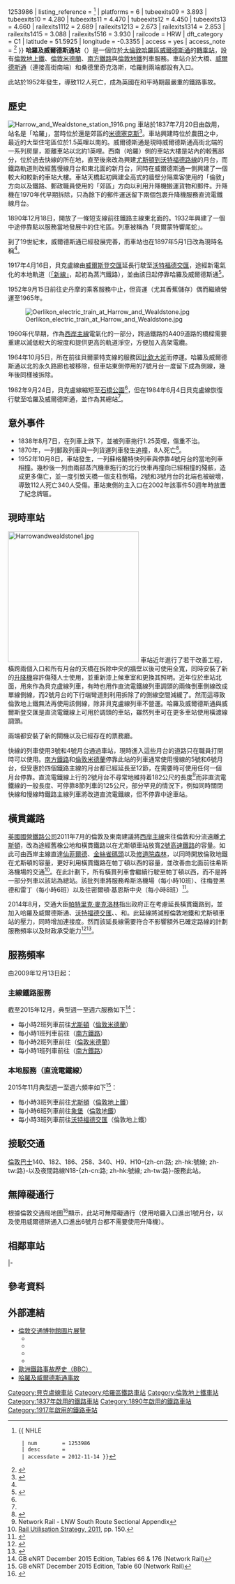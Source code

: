{{noteTA
|1 = zh-tw:訊號; zh-hk:信號; zh-cn:信号;
|2 = zh-tw:網路; zh-hk:網絡; zh-hans:网络;
|3 = zh-tw:智慧; zh-hk:智能; zh-hans:智能;
|4 = zh-tw:公車; zh-hk:公交; zh-hans:公交;
|5 = zh-tw:行動網路; zh-hk:流動通訊; zh-hans:流動通訊;
|6 = zh-tw:電梯; zh-hk:升降機; zh-hans:电梯;
|7 = zh-tw:電扶梯; zh-hk:扶手電梯; zh-hans:滚梯;
|8 = zh-tw:螢幕; zh-hk:屏幕; zh-cn:屏幕;
|9 = zh-tw:路線; zh-hk:線路; zh-cn:线路;
|10 = zh-tw:路線; zh-hk:路綫; zh-cn:线路;
|11 = zh-tw:支援; zh-hk:支援; zh-cn:支持;
|12 = zh-tw:全高式月台門; zh-hk:月台幕門; zh-cn:高站台门; 
|13 = zh-tw:轉乘; zh-hk:換乘; zh-cn:换乘; 
|14 = zh-tw:牡蠣卡; zh-hk:蠔卡; zh-cn:牡蛎卡;
|15 = zh-tw:驗票閘門; zh-hk:閘機; zh-cn:闸机; 
|16 = zh-tw:相容; zh-hk:兼容; zh-cn:兼容;
|17 = zh-tw:營運; zh-hk:營運; zh-cn:运营;  
|18 = zh-tw:經營權; zh-hk:營運權; zh-cn:运营权;
|19 = zh-tw:貝克盧線; zh-hk:必嘉老綫; zh-cn:贝克卢线;
|20 = zh-tw:滑鐵盧; zh-hk:窩打老; zh-cn:滑铁卢;
|21 = zh-tw:女王公園; zh-hk:昆士柏; zh-cn:女王公园;
|22 = zh-tw:貝克; zh-hk:必嘉; zh-cn:贝克;
|23 = zh-tw:滑鐵盧站; zh-hk:窩打老站; zh-cn:滑铁卢站;
}}
{{Infobox London station
| name              = 哈羅及威爾德斯通<br />{{lang|en|Harrow & Wealdstone}}
| image_name        = Harrow and Wealdstone station MMB 07.jpg
| manager           = [[倫敦地鐵|倫敦地鐵]]<ref name="silverlink">{{cite web 
<!-- url was url=http://www.tfl.gov.uk/corporate/media/newscentre/archive/3736.aspx -->
<!-- then moved to year/month -->
| url=http://www.tfl.gov.uk/info-for/media/press-releases/2006/december/safety-boost-as-london-underground-to-take-control-of-11-silverlink-stations
| archiveurl=https://web.archive.org/web/20141213023532/http://www.tfl.gov.uk/info-for/media/press-releases/2006/december/safety-boost-as-london-underground-to-take-control-of-11-silverlink-stations
| archivedate=2014-12-13
| title=Safety boost as London Underground to take control of 11 Silverlink stations | publisher=[[Transport_for_London|Transport for London]]| date=2006-12-05| accessdate=2015-02-19}}</ref>
| owner             = [[英國國營鐵路公司|英國國營鐵路公司]]
| fare_zone         = 5
| symbol            = underground
| symbol2           = overground
| symbol3           = rail
| locale            = [[威爾德斯通|威爾德斯通]]
| borough           = [[哈羅區|哈羅區]]
| years1            = 1837年
| years2            = 1890年
| years3            = 1917年
| years4            = 1952年
| years5            = 1964年
| years6            = 1982年
| years7            = 1984年
| events1           = 啟用（倫敦及伯明翰鐵路）
| events2           = {{link-en|史丹摩支線|Stanmore Branch Line}}啟用（倫敦及西北鐵路）
| events3           = 啟用（貝克盧線）
| events4           = 列車相撞
| events5           = {{link-en|史丹摩支線|Stanmore Branch Line}}關閉（英國鐵路）
| events6           = 停運（貝克盧線）
| events7           = 以總站重啟（貝克盧線）
| listing_detail    = 東側/橋<br>西側/月台
| listing_grade     = II
| listing_start     = 1989年9月6日<br>1990年7月13日
| listing_amended   =
| listing_entry     = 1253982<ref>{{ NHLE
  | num        = 1253982
  | desc       = 
  | accessdate = 2012-11-14 }}</ref><br>1253986
| listing_reference = <ref>{{ NHLE
  | num        = 1253986
  | desc       = 
  | accessdate = 2012-11-14 }}</ref>
| platforms         = 6
<!--| tubeexits05   = 4.141
| tubeexits06       = 4.514
| tubeexits07       = {{increase}} 5.055 
| tubeexits08       = {{decrease}} 4.310 -->
| tubeexits09       = {{decrease}} 3.893
| tubeexits10       = {{increase}} 4.280
| tubeexits11       = {{increase}} 4.470
| tubeexits12       = {{decrease}} 4.450
| tubeexits13       = {{increase}} 4.660
<!--| railexits0405 = 1.425
| railexits0506     = {{pad}}1.517
| railexits0607     = {{increase}} 2.016
| railexits0708     = {{increase}} 1.306
| railexits0809     = {{decrease}} 0.995
| railexits0910     = {{increase}} 1.463
| railexits1011     = {{increase}} 2.469 -->
| railexits1112     = {{increase}} 2.689
| railexits1213     = {{decrease}} 2.673
| railexits1314     = {{increase}} 2.853
| railexits1415     = {{increase}} 3.088
| railexits1516     = {{increase}} 3.930
| railcode          = HRW
| dft_category      = C1
| latitude          = 51.5925
| longitude         = -0.3355
| access            = yes
| access_note       = <ref>{{citation step free tube map}}</ref>
}}
'''哈羅及威爾德斯通站'''（{{lang-en|Harrow & Wealdstone station}}）是一個位於[[大倫敦|大倫敦]][[哈羅區|哈羅區]][[威爾德斯通|威爾德斯通]]的[[轉乘站|轉乘站]]，設有[[倫敦地上鐵|倫敦地上鐵]]、[[倫敦米德蘭|倫敦米德蘭]]、[[南方鐵路|南方鐵路]]與[[倫敦地鐵|倫敦地鐵]]列車服務。車站介於大橋、[[威爾德斯通|威爾德斯通]]（連接高街南端）和桑德里奇克洛斯，哈羅則兩端都設有入口。

此站於1952年發生{{link-en|哈羅及威爾德斯通火車相撞事故|Harrow and Wealdstone rail crash}}，導致112人死亡，成為英國在和平時期最嚴重的鐵路事故。

== 歷史 ==
[[File:Harrow_and_Wealdstone_station_1916.png|thumb]]
車站於1837年7月20日由{{link-en|倫敦及伯明翰鐵路|London and Birmingham Railway}}啟用，站名是「哈羅」，當時位於還是郊區的[[米德塞克斯|米德塞克斯]]<ref name=Name>{{cite book |last=Harris |first=Cyril M. |title = What's in a name? |publisher = Capital Transport |origyear=1977 |year=2006 |pages=33 |isbn=1-85414-241-0}}</ref>。車站興建時位於農田之中，最近的大型住宅區位於1.5英哩以南的{{link-en|山上哈羅|Harrow on the Hill}}。威爾德斯通是現時威爾德斯通高街北端的一系列房屋，距離車站以北約1英哩。西南（哈羅）側的車站大樓是站內的較舊部分，位於過去快線的所在地，直至後來改為興建[[沃特福德直流電鐵線|尤斯頓到沃特福德路線]]的月台，而鐵路軌道則改經舊慢線月台和東北面的新月台，同時在威爾德斯通一側興建了一個較大和較新的車站大樓。車站天橋起初興建全高式的牆壁分隔乘客使用的「倫敦」方向以及鐵路、郵政職員使用的「郊區」方向以利用升降機搬運貨物和郵件。升降機在1970年代早期拆除，只為餘下的郵件運送留下兩個包裹升降機服務直流電鐵線月台。

1890年12月18日，{{link-en|倫敦及西北鐵路|London and North Western Railway}}開放了一條短支線前往鐵路主線東北面的{{link-en|史丹摩村站|Stanmore Village railway station|史丹摩}}。1932年興建了一個中途停靠點{{link-en|貝爾蒙特站|Belmont railway station, Harrow|貝爾蒙特}}以服務當地發展中的住宅區。列車被稱為「貝爾蒙特響尾蛇」。

到了19世紀末，威爾德斯通已經發展完善，而車站也在1897年5月1日改為現時名稱<ref name=Name/>。

1917年4月16日，貝克盧線由[[威爾斯登交匯站|威爾斯登交匯]]延長行駛至[[沃特福德交匯站|沃特福德交匯]]，途經新電氣化的本地軌道（[[沃特福德直流電鐵線|「新線」]]，起初為蒸汽鐵路），並由該日起停靠哈羅及威爾德斯通<ref name=rose>{{cite book |last=Rose |first=Douglas |title=The London Underground, A Diagrammatic History |year=1999 |publisher=Douglas Rose/Capital Transport |isbn=1-85414-219-4 }}</ref>。

1952年9月15日前往史丹摩的乘客服務中止，但貨運（尤其香蕉儲存）偶而繼續營運至1965年。

[[File:Oerlikon_electric_train_at_Harrow_and_Wealdstone.jpg|thumb]]

1960年代早期，作為[[西岸主線|西岸主線]]電氣化的一部分，跨過鐵路的A409道路的橋樑需要重建以減低較大的坡度和提供更高的軌道淨空，方便加入高架電纜。

1964年10月5日，所在前往貝爾蒙特支線的服務因[[比欽大斧|比欽大斧]]而停運。哈羅及威爾德斯通以北的永久路廊也被移除，但車站東側停用的7號月台一度留下成為側線，幾年後同樣被拆除。

1982年9月24日，貝克盧線縮短至[[石橋公園站|石橋公園]]<ref name=rose/>，但在1984年6月4日貝克盧線恢復行駛至哈羅及威爾德斯通，並作為其總站<ref name=rose/>。
== 意外事件 ==
*1838年8月7日，{{link-en|1838年哈羅列車意外|Harrow train accident 1838|湯馬斯·波特}}在列車上跌下，並被列車拖行1.25英哩，傷重不治。
*1870年，一列郵政列車與一列貨運列車發生追撞，8人死亡<ref name=Hall>{{cite book |last=Hall |first=Stanley |title=The Railway Detectives |year=1990 |publisher=Ian Allan |location=London |isbn=0 7110 1929 0 |p=40 }}</ref>。
*1952年10月8日，車站發生{{link-en|哈羅及威爾德斯通鐵路事故|Harrow and Wealdstone railway accident|英國和平時期最嚴重的列車相撞事故}}，一列蘇格蘭特快列車與停靠4號月台的當地列車相撞。幾秒後一列由兩部蒸汽機車拖行的北行快車再撞向已經相撞的殘骸，造成更多傷亡，並一度引致天橋一個支柱倒塌，2號和3號月台的北端也被破壞，導致112人死亡340人受傷。車站東側的主入口在2002年該事件50週年時放置了紀念牌匾。
== 現時車站 ==
[[File:Harrowandwealdstone1.jpg|300px]]
車站近年進行了若干改善工程，橫跨兩個入口和所有月台的天橋在拆除中央的牆壁以後可使用全寬，同時安裝了新的[[升降機|升降機]]容許傷殘人士使用，並重新漆上候車室和更換其照明。近年位於車站北面，用來作為貝克盧線列車，有時也用作直流電鐵線列車調頭的兩條倒車側線改成單線側線，而2號月台的下行端彎道則利用拆除了的側線空間減緩了。然而這導致倫敦地上鐵無法再使用該側線，除非貝克盧線列車不營運{{citation needed|date=October 2015}}。哈羅及威爾德斯通與威爾斯登交匯是直流電鐵線上可用於調頭的車站，雖然列車可在更多車站使用橫渡線調頭。

兩端都安裝了新的閘機以及已經存在的票務廳。

快線的列車使用3號和4號月台通過車站，現時進入這些月台的道路只在職員打開時可以使用。[[南方鐵路|南方鐵路]]和[[倫敦米德蘭|倫敦米德蘭]]停靠此站的列車通常使用慢線的5號和6號月台，但受惠於四個鐵路主線的月台都已經延長至12節，在需要時可使用任何一個月台停靠。直流電鐵線上行的2號月台不尋常地維持着182公尺的長度<ref>Network Rail - LNW South Route Sectional Appendix</ref>而非直流電鐵線的一般長度、可停靠8節列車的125公尺，部分罕見的情況下，例如同時關閉快線和慢線時鐵路主線列車將改道直流電鐵線，但不停靠中途車站。
== 橫貫鐵路 ==
[[英國國營鐵路公司|英國國營鐵路公司]]2011年7月的倫敦及東南{{link-en|路線使用策略|Route Utilisation Strategy}}建議將[[西岸主線|西岸主線]]來往倫敦和{{link-en|密爾頓·基恩斯中央站|Milton Keynes Central railway station|密爾頓·基恩斯中央}}分流遠離[[尤斯頓車站|尤斯頓]]，改為途經舊橡公地和橫貫鐵路以在尤斯頓車站放寬[[2號高速鐵路|2號高速鐵路]]的容量。如此可由西岸主線直達[[仙菲爾德站|仙菲爾德]]、[[金絲雀碼頭站|金絲雀碼頭]]以及[[修道院森林車站|修道院森林]]，以同時開放倫敦地鐵在尤斯頓的容量，更好利用橫貫鐵路在帕丁頓以西的容量，並改善由北面前往希斯洛機場的交通<ref name="rus2011-2">[[#RUS2011|Rail Utilisation Strategy, 2011]], pp. 150.</ref>。在此計劃下，所有橫貫列車會繼續行駛至帕丁頓以西，而不是將一部分列車以該站為總站。該批列車將服務希斯洛機場（每小時10班）、往梅登黑德和雷丁（每小時6班）以及往密爾頓·基恩斯中央（每小時8班）<ref>{{cite news |title='Emerging scenario' suggests Crossrail to the West Coast Main Line |work =Rail |location =Peterborough |page=8 |date=2011-08-10 }}</ref>。

2014年8月，交通大臣[[帕特里克·麥克洛林|帕特里克·麥克洛林]]指出政府正在考慮延長橫貫鐵路到{{link-en|特靈站|Tring railway station|特靈}}，並加入哈羅及威爾德斯通、[[沃特福德交匯站|沃特福德交匯]]、{{link-en|希梅爾·亨普斯泰德站|Hemel Hempstead railway station|希梅爾·亨普斯泰德}}、{{link-en|貝卡姆斯泰德站|Berkhamsted railway station|貝卡姆斯泰德}}和{{link-en|特靈站|Tring railway station|特靈}}。此延線將減輕倫敦地鐵和尤斯頓車站的壓力，同時增加連接度。然而該延長線需要符合不影響額外已確定路線的計劃服務頻率以及財政承受能力<ref name="Crossrail Tring">{{cite news|title=Crossrail extension to Hertfordshire being considered|url=http://www.bbc.co.uk/news/uk-england-london-28680186|accessdate=2014-08-07|publisher=BBC News|date=2014-08-07|archive-date=2018-06-17|archive-url=https://web.archive.org/web/20180617091541/https://www.bbc.co.uk/news/uk-england-london-28680186|dead-url=no}}</ref><ref name=guardian-crossrail-0814>{{cite news|last1=Topham|first1=Gwyn|title=New Crossrail route mooted from Hertfordshire into London|url=https://www.theguardian.com/uk-news/2014/aug/07/crossrail-hertfordshire-london-euston-tring-hemel-hempstead|accessdate=2014-08-12|work=The Guardian|date=2014-08-07|archive-date=2014-08-12|archive-url=https://web.archive.org/web/20140812212014/http://www.theguardian.com/uk-news/2014/aug/07/crossrail-hertfordshire-london-euston-tring-hemel-hempstead|dead-url=no}}</ref>。

== 服務頻率 ==
由2009年12月13日起：
=== 主線鐵路服務 ===
截至2015年12月，典型週一至週六服務如下<ref>GB eNRT December 2015 Edition, Tables 66 & 176 (Network Rail)</ref>：
* 每小時2班列車前往[[尤斯頓車站|尤斯頓]]（[[倫敦米德蘭|倫敦米德蘭]]）
* 每小時1班列車前往{{link-en|東克羅伊登站|East Croydon station|東克羅伊登}}（[[南方鐵路|南方鐵路]]）
* 每小時2班列車前往{{link-en|特靈站|Tring railway station|特靈}}（[[倫敦米德蘭|倫敦米德蘭]]）
* 每小時1班列車前往{{link-en|密爾頓·基恩斯中央站|Milton Keynes Central station|密爾頓·基恩斯中央}}（[[南方鐵路|南方鐵路]]）

=== 本地服務（直流電鐵線） ===
2015年11月典型週一至週六頻率如下<ref>GB eNRT December 2015 Edition, Table 60 (Network Rail)</ref>：
* 每小時3班列車前往[[尤斯頓車站|尤斯頓]]（[[倫敦地上鐵|倫敦地上鐵]]）
* 每小時6班列車前往[[象堡站_(倫敦地鐵)|象堡]]（[[倫敦地鐵|倫敦地鐵]]）
* 每小時3班列車前往[[沃特福德交匯站|沃特福德交匯]]（倫敦地上鐵）

== 接駁交通 ==
[[倫敦巴士|倫敦巴士]]140、182、186、258、340、H9、H10-{zh-cn:路; zh-hk:號線; zh-tw:路}-以及夜間路線N18-{zh-cn:路; zh-hk:號線; zh-tw:路}-服務此站。

== 無障礙通行 ==
根據倫敦交通局地圖<ref>{{cite web|url=http://www.tfl.gov.uk/assets/downloads/standard-tube-map.pdf|title=Getting Around|publisher=Transport for London|accessdate=2017-05-23|archive-date=2014-02-09|archive-url=https://web.archive.org/web/20140209070159/http://www.tfl.gov.uk/assets/downloads/standard-tube-map.pdf|dead-url=no}}</ref>顯示，此站可無障礙通行（使用哈羅入口進出1號月台，以及使用威爾德斯通入口進出6號月台都不需要使用升降機）。
==相鄰車站==
{{start rail box|[[File:Underground.svg|20px]] [[倫敦地鐵|倫敦地鐵]]}}
{{terminus}}
{{s-line|[[貝克盧線|貝克盧線]]||#{{LUL color|Bakerloo}}}}
{{s-inop|[[肯頓站|肯頓站]]|往 [[象堡站_(倫敦地鐵)|象堡]]}}

{{new system|[[File:Overground_roundel.svg|20px]] [[倫敦地上鐵|倫敦地上鐵]]}}
{{s-inop|[[頭石巷站|頭石巷站]]|往 [[沃特福德交匯站|沃特福德交匯]]}}
{{s-line|[[沃特福德直流電鐵線|沃特福德直流電鐵線]]||#{{LUL color|East London}}}}
{{s-inop|[[肯頓站|肯頓站]]|往 [[尤斯頓站|尤斯頓]]}}

{{new system|[[英國全國鐵路|英國全國鐵路]]}}
{{s-inop|[[沃特福德交匯站|沃特福德交匯站]]}}
{{s-line|[[南方鐵路|南方鐵路]]<br />[[西海岸主線|西倫敦線]]||#8CC63E}}
{{s-inop|[[溫布利中央站|溫布利中央站]]}}
|-
{{s-inop|[[布希站|布希站]]或[[沃特福德交匯站|沃特福德交匯站]]}}
{{s-line|[[倫敦米德蘭|倫敦米德蘭]]<br />[[西海岸主線|西海岸主線]]||#76B41F}}
{{s-inop|[[尤斯頓站|尤斯頓站]]或[[溫布利中央站|溫布利中央站]]}}
{{end box}}

== 參考資料 ==
{{reflist}}

== 外部連結 ==
{{commons category|Harrow & Wealdstone station}}
{{stn art lnk|HRW}}
* [http://www.ltmcollection.org/photos/index.html 倫敦交通博物館圖片展覽]{{Wayback|url=http://www.ltmcollection.org/photos/index.html |date=20160303203920 }}
** {{ltmcollection|05/9889605.jpg|1925年哈羅及威爾德斯通站，車站原初主入口的哈羅大廈}}
** {{ltmcollection|01/9889601.jpg|1928年哈羅及威爾德斯通站，威爾德斯通大廈}}
** {{ltmcollection|20/9920120.jpg|1930年哈羅及威爾德斯通站，威爾德斯通大廈}}
** {{ltmcollection|77/9872177.jpg|1956年哈羅及威爾德斯通站，威爾德斯通大廈}}
*[http://news.bbc.co.uk/1/hi/world/europe/1018401.stm 歐洲鐵路事故歷史（BBC）]{{Wayback|url=http://news.bbc.co.uk/1/hi/world/europe/1018401.stm |date=20020813184519 }}
*[http://britishrailways.tripod.com/harrow.html 哈羅及威爾德斯通事故]{{Wayback|url=http://britishrailways.tripod.com/harrow.html |date=20110927064628 }}

{{倫敦地鐵貝克盧線}}
{{沃特福德直流電鐵線}}

{{DEFAULTSORT:Harrow & Wealdstone}}
[[Category:貝克盧線車站|Category:貝克盧線車站]]
[[Category:哈羅區鐵路車站|Category:哈羅區鐵路車站]]
[[Category:倫敦地上鐵車站|Category:倫敦地上鐵車站]]
[[Category:1837年啟用的鐵路車站|Category:1837年啟用的鐵路車站]]
[[Category:1890年啟用的鐵路車站|Category:1890年啟用的鐵路車站]]
[[Category:1917年啟用的鐵路車站|Category:1917年啟用的鐵路車站]]